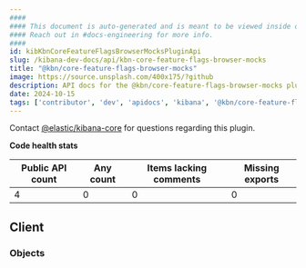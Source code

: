 ```yaml
---
####
#### This document is auto-generated and is meant to be viewed inside our experimental, new docs system.
#### Reach out in #docs-engineering for more info.
####
id: kibKbnCoreFeatureFlagsBrowserMocksPluginApi
slug: /kibana-dev-docs/api/kbn-core-feature-flags-browser-mocks
title: "@kbn/core-feature-flags-browser-mocks"
image: https://source.unsplash.com/400x175/?github
description: API docs for the @kbn/core-feature-flags-browser-mocks plugin
date: 2024-10-15
tags: ['contributor', 'dev', 'apidocs', 'kibana', '@kbn/core-feature-flags-browser-mocks']
---
```




Contact [@elastic/kibana-core](https://github.com/orgs/elastic/teams/kibana-core) for questions regarding this plugin.

**Code health stats**

| Public API count  | Any count | Items lacking comments | Missing exports |
|-------------------|-----------|------------------------|-----------------|
| 4 | 0 | 0 | 0 |

## Client

### Objects
<DocDefinitionList data={kbnCoreFeatureFlagsBrowserMocksObj.client.objects}/>

